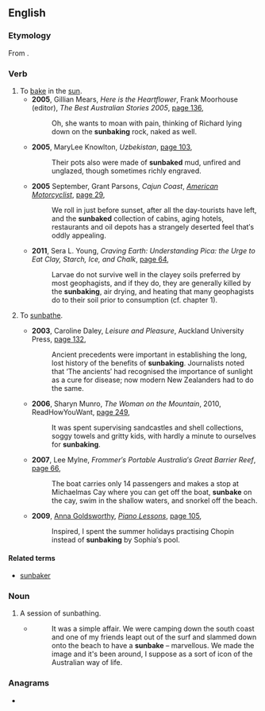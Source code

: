==English==

===Etymology===
From {{compound|sun|bake|lang=en}}.

===Verb===
{{en-verb|sunbak}}

# To [[bake]] in the [[sun]].
#* '''2005''', Gillian Mears, ''Here is the Heartflower'', Frank Moorhouse (editor), ''The Best Australian Stories 2005'', [http://books.google.com.au/books?id=OBRMpu_VrysC&pg=PA136&lpg=PA136&dq=%22sunbake%22|%22:sunbakes%22|%22sunbaking%22|%22sunbaked%22+-intitle:%22%22+-inauthor:%22%22&source=bl&ots=SSxG8uu63M&sig=ubY1CnFNH8rqEZAYIR3NOlAl2hk&hl=en&sa=X&ei=B-hrUJ2VKe-ciAfLjoD4AQ&redir_esc=y#v=onepage&q=%22sunbake%22|%22%3Asunbakes%22|%22sunbaking%22|%22sunbaked%22%20-intitle%3A%22%22%20-inauthor%3A%22%22&f=false page 136],
#*: Oh, she wants to moan with pain, thinking of Richard lying down on the '''sunbaking''' rock, naked as well.
#* '''2005''', MaryLee Knowlton, ''Uzbekistan'', [http://books.google.com.au/books?id=tPv2SFhDpuIC&pg=PA103&lpg=PA103&dq=%22sunbake%22|%22:sunbakes%22|%22sunbaking%22|%22sunbaked%22+-intitle:%22%22+-inauthor:%22%22&source=bl&ots=EZr-wvs2Tl&sig=1xxHzArmTr9gjtiFB9ybhrztw8c&hl=en&sa=X&ei=pNFrUK27CazBiQfYiYCQBA&redir_esc=y#v=onepage&q=%22sunbake%22|%22%3Asunbakes%22|%22sunbaking%22|%22sunbaked%22%20-intitle%3A%22%22%20-inauthor%3A%22%22&f=false page 103],
#*: Their pots also were made of '''sunbaked''' mud, unfired and unglazed, though sometimes richly engraved.
#* '''2005''' September, Grant Parsons, ''Cajun Coast'', ''[[w:American Motorcyclist|American Motorcyclist]]'', [http://books.google.com.au/books?id=ufUDAAAAMBAJ&pg=PA29&lpg=PA29&dq=%22sunbake%22|%22:sunbakes%22|%22sunbaking%22|%22sunbaked%22+-intitle:%22%22+-inauthor:%22%22&source=bl&ots=o-XWD2SPna&sig=j1V2wHZ4WelEMzBFqxV2DO_spq0&hl=en&sa=X&ei=pNFrUK27CazBiQfYiYCQBA&redir_esc=y#v=onepage&q=%22sunbake%22|%22%3Asunbakes%22|%22sunbaking%22|%22sunbaked%22%20-intitle%3A%22%22%20-inauthor%3A%22%22&f=false page 29],
#*: We roll in just before sunset, after all the day-tourists have left, and the '''sunbaked''' collection of cabins, aging hotels, restaurants and oil depots has a strangely deserted feel that′s oddly appealing.
#* '''2011''', Sera L. Young, ''Craving Earth: Understanding Pica: the Urge to Eat Clay, Starch, Ice, and Chalk'', [http://books.google.com.au/books?id=6iC3IHWGt_kC&pg=PA64&lpg=PA64&dq=%22sunbake%22|%22:sunbakes%22|%22sunbaking%22+-intitle:%22%22+-inauthor:%22%22&source=bl&ots=MI74904GkM&sig=-0YwawBPFMqY2nMsYWkKhegZ-JM&hl=en&sa=X&ei=fu5rUL_-DfGuiQfs7oDgAQ&redir_esc=y#v=onepage&q=%22sunbake%22|%22%3Asunbakes%22|%22sunbaking%22%20-intitle%3A%22%22%20-inauthor%3A%22%22&f=false page 64],
#*: Larvae do not survive well in the clayey soils preferred by most geophagists, and if they do, they are generally killed by the '''sunbaking''', air drying, and heating that many geophagists do to their soil prior to consumption (cf. chapter 1).
# {{lb|en|Australia|New Zealand}} To [[sunbathe]].
#* '''2003''', Caroline Daley, ''Leisure and Pleasure'', Auckland University Press, [http://books.google.com.au/books?id=DQgoEIkY-uAC&pg=PA132&lpg=PA132&dq=%22sunbake%22|%22:sunbakes%22|%22sunbaking%22|%22sunbaked%22+-intitle:%22%22+-inauthor:%22%22&source=bl&ots=9MmRu-HARs&sig=KYaPloUuTmTBhaIw_DDDWUrjiqQ&hl=en&sa=X&ei=pNFrUK27CazBiQfYiYCQBA&redir_esc=y#v=onepage&q=%22sunbake%22|%22%3Asunbakes%22|%22sunbaking%22|%22sunbaked%22%20-intitle%3A%22%22%20-inauthor%3A%22%22&f=false page 132],
#*: Ancient precedents were important in establishing the long, lost history of the benefits of '''sunbaking'''. Journalists noted that ‘The ancients′ had recognised the importance of sunlight as a cure for disease; now modern New Zealanders had to do the same.
#* '''2006''', Sharyn Munro, ''The Woman on the Mountain'', 2010, ReadHowYouWant, [http://books.google.com.au/books?id=Nk8IjaHgqEUC&pg=PA249&lpg=PA249&dq=%22sunbake%22|%22:sunbakes%22|%22sunbaking%22|%22sunbaked%22+-intitle:%22%22+-inauthor:%22%22&source=bl&ots=hyjtbeyvAB&sig=SgpdzKkAyS6abscXp_2U-MwF9zs&hl=en&sa=X&ei=pNFrUK27CazBiQfYiYCQBA&redir_esc=y#v=onepage&q=%22sunbake%22|%22%3Asunbakes%22|%22sunbaking%22|%22sunbaked%22%20-intitle%3A%22%22%20-inauthor%3A%22%22&f=false page 249],
#*: It was spent supervising sandcastles and shell collections, soggy towels and gritty kids, with hardly a minute to ourselves for '''sunbaking'''.
#* '''2007''', Lee Mylne, ''Frommer′s Portable Australia′s Great Barrier Reef'', [http://books.google.com.au/books?id=AkW7EV4SC5QC&pg=PA66&lpg=PA66&dq=%22sunbake%22|%22:sunbakes%22|%22sunbaking%22|%22sunbaked%22+-intitle:%22%22+-inauthor:%22%22&source=bl&ots=ulNt91EJrc&sig=xGgQjKBLOrF6FxWBCcWoJttX6kw&hl=en&sa=X&ei=pNFrUK27CazBiQfYiYCQBA&redir_esc=y#v=onepage&q=%22sunbake%22|%22%3Asunbakes%22|%22sunbaking%22|%22sunbaked%22%20-intitle%3A%22%22%20-inauthor%3A%22%22&f=false page 66],
#*: The boat carries only 14 passengers and makes a stop at Michaelmas Cay where you can get off the boat, '''sunbake''' on the cay, swim in the shallow waters, and snorkel off the beach.
#* '''2009''', [[w:Anna Goldsworthy|Anna Goldsworthy]], ''[[w:Piano Lessons (book)|Piano Lessons]]'', [http://books.google.com.au/books?id=l8QGXJRE-rcC&pg=PA105&lpg=PA105&dq=%22sunbake%22|%22:sunbakes%22|%22sunbaking%22|%22sunbaked%22+-intitle:%22%22+-inauthor:%22%22&source=bl&ots=2MXJQws9Uk&sig=dGpFf15rYJ6n7rIcuhh1H84pyGY&hl=en&sa=X&ei=B-hrUJ2VKe-ciAfLjoD4AQ&redir_esc=y#v=onepage&q=%22sunbake%22|%22%3Asunbakes%22|%22sunbaking%22|%22sunbaked%22%20-intitle%3A%22%22%20-inauthor%3A%22%22&f=false page 105],
#*: Inspired, I spent the summer holidays practising Chopin instead of '''sunbaking''' by Sophia′s pool.

====Related terms====
* [[sunbaker]]

===Noun===
{{en-noun}}

# {{lb|en|AU|NZ}} A session of sunbathing.
#* {{w|Max Dupain}}
#*: It was a simple affair. We were camping down the south coast and one of my friends leapt out of the surf and slammed down onto the beach to have a '''sunbake''' – marvellous. We made the image and it's been around, I suppose as a sort of icon of the Australian way of life.

===Anagrams===
* {{anagrams|en|Eubanks}}